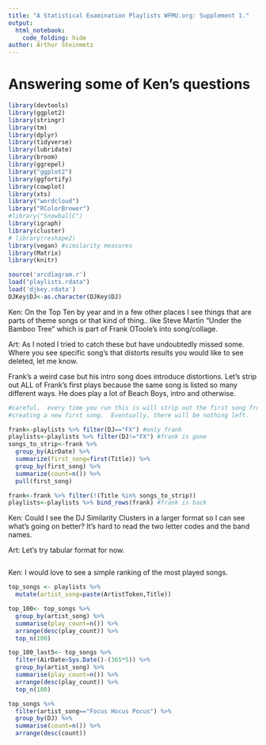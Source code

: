 ```yaml
---
title: "A Statistical Examination Playlists WFMU.org: Supplement 1."
output: 
  html_notebook: 
    code_folding: hide
author: Arthur Steinmetz
---
```

# Answering some of Ken's questions 

```r


library(devtools)
library(ggplot2)
library(stringr)
library(tm)
library(dplyr)
library(tidyverse)
library(lubridate)
library(broom)
library(ggrepel)
library("ggplot2")
library(ggfortify)
library(cowplot)
library(xts)
library("wordcloud")
library("RColorBrewer")
#library("SnowballC")
library(igraph)
library(cluster)
# library(reshape2)
library(vegan) #similarity measures
library(Matrix)
library(knitr)

source('arcdiagram.r')
load("playlists.rdata")
load('djkey.rdata')
DJKey$DJ<-as.character(DJKey$DJ)
```
Ken: On the Top Ten by year and in a few other places I see things that are parts of theme songs or that kind of thing.. like Steve Martin "Under the Bamboo Tree" which is part of Frank OToole's into song/collage. 

Art: As I noted I tried to catch these but have undoubtedly missed some.  Where you see specific song's that distorts results you would like to see deleted, let me know.

Frank's a weird case but his intro song does introduce distortions.  Let's strip out ALL of Frank's first plays because the same song is listed so many different ways. He does play a lot of Beach Boys, intro and otherwise.
```r
#careful.  every time you run this is will strip out the first song from each airdate,
#creating a new first song.  Eventually, there will be nothing left.

frank<-playlists %>% filter(DJ=="FX") #only frank
playlists<-playlists %>% filter(DJ!="FX") #frank is gone
songs_to_strip<-frank %>% 
  group_by(AirDate) %>% 
  summarize(first_song=first(Title)) %>%
  group_by(first_song) %>% 
  summarize(count=n()) %>% 
  pull(first_song)

frank<-frank %>% filter(!(Title %in% songs_to_strip))
playlists<-playlists %>% bind_rows(frank) #frank is back
```
Ken: Could I see the DJ Similarity Clusters in a larger format so I can see what's going on better? It's hard to read the two letter codes and the band names. 

Art: Let's try tabular format for now.
```r

```

Ken: I would love to see a simple ranking of the most played songs. 
```r
top_songs <- playlists %>% 
  mutate(artist_song=paste(ArtistToken,Title))

top_100<- top_songs %>% 
  group_by(artist_song) %>% 
  summarise(play_count=n()) %>% 
  arrange(desc(play_count)) %>% 
  top_n(100)

top_100_last5<- top_songs %>% 
  filter(AirDate>Sys.Date()-(365*5)) %>% 
  group_by(artist_song) %>% 
  summarise(play_count=n()) %>% 
  arrange(desc(play_count)) %>% 
  top_n(100)

top_songs %>% 
  filter(artist_song=="Focus Hocus Pocus") %>% 
  group_by(DJ) %>% 
  summarise(count=n()) %>% 
  arrange(desc(count))
```




